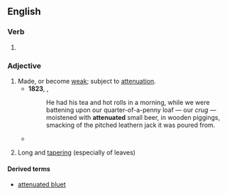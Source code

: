 ==English==

===Verb===
{{head|en|verb form}}

# {{en-past of|attenuate}}

===Adjective===
{{en-adj}}

# Made, or become [[weak]]; subject to [[attenuation]].
#* '''1823''', {{w|Charles Lamb}}, ''{{w|Essays of Elia}}''
#*: He had his tea and hot rolls in a morning, while we were battening upon our quarter-of-a-penny loaf&nbsp;— our ''crug'' — moistened with '''attenuated''' small beer, in wooden piggings, smacking of the pitched leathern jack it was poured from.
#* {{quote-book|en|year=1835| author=[[s:Author:William Gilmore Simms|William Gilmore Simms]]| title=[[s:The Partisan|The Partisan]]| publisher=Harper| section=[[s:The Partisan/XII|Chapter XI]]| page=140| passage=She had become spiritualized in mind, even as she had grown '''attenuated''' in person.}}
# {{lb|en|botany}} Long and [[tapering]] (especially of leaves)

====Derived terms====
* [[attenuated bluet]]
